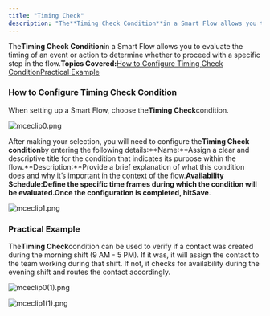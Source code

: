 ```yaml
---
title: "Timing Check"
description: "The**Timing Check Condition**in a Smart Flow allows you to evaluate the timing of an event or action to determine whether to proceed with a specific s..."
---
```


The**Timing Check Condition**in a Smart Flow allows you to evaluate the timing of an event or action to determine whether to proceed with a specific step in the flow.**Topics Covered:**[How to Configure Timing Check Condition](https://support.salesmate.io/hc/en-us/articles/37780773580569-Timing-Check#h_01J8M5CN3K0N7MQC40Y7WGSDXB)[Practical Example](https://support.salesmate.io/hc/en-us/articles/37780773580569-Timing-Check#h_01J8M63QS7CW4E5K43X5J2W6P4)

### How to Configure Timing Check Condition

When setting up a Smart Flow, choose the**Timing Check**condition.

![mceclip0.png](./images/mceclip0-5.png)

After making your selection, you will need to configure the**Timing Check condition**by entering the following details:**Name:**Assign a clear and descriptive title for the condition that indicates its purpose within the flow.**Description:**Provide a brief explanation of what this condition does and why it’s important in the context of the flow.**Availability Schedule:**Define the specific time frames during which the condition will be evaluated.Once the configuration is completed, hit**Save**.

![mceclip1.png](./images/mceclip1-5.png)

### Practical Example

The**Timing Check**condition can be used to verify if a contact was created during the morning shift (9 AM - 5 PM). If it was, it will assign the contact to the team working during that shift. If not, it checks for availability during the evening shift and routes the contact accordingly.

![mceclip0(1).png](./images/mceclip01-5.png)

![mceclip1(1).png](./images/mceclip11-3.png)
